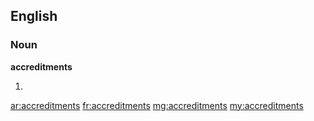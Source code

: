 ==English==

===Noun===
'''accreditments'''

# {{plural of|[[accreditment]]}}

[[ar:accreditments]]
[[fr:accreditments]]
[[mg:accreditments]]
[[my:accreditments]]